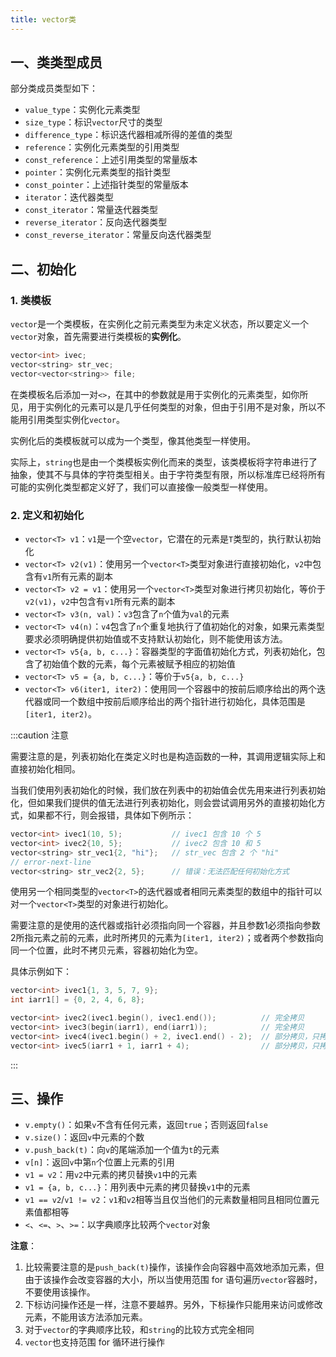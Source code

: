 ```yaml
---
title: vector类
---
```


## 一、类类型成员

部分类成员类型如下：

- `value_type`：实例化元素类型
- `size_type`：标识`vector`尺寸的类型
- `difference_type`：标识迭代器相减所得的差值的类型
- `reference`：实例化元素类型的引用类型
- `const_reference`：上述引用类型的常量版本
- `pointer`：实例化元素类型的指针类型
- `const_pointer`：上述指针类型的常量版本
- `iterator`：迭代器类型
- `const_iterator`：常量迭代器类型
- `reverse_iterator`：反向迭代器类型
- `const_reverse_iterator`：常量反向迭代器类型



## 二、初始化

### 1. 类模板

`vector`是一个类模板，在实例化之前元素类型为未定义状态，所以要定义一个`vector`对象，首先需要进行类模板的**实例化**。

```c++
vector<int> ivec;
vector<string> str_vec;
vector<vector<string>> file;
```

在类模板名后添加一对`<>`，在其中的参数就是用于实例化的元素类型，如你所见，用于实例化的元素可以是几乎任何类型的对象，但由于引用不是对象，所以不能用引用类型实例化`vector`。

实例化后的类模板就可以成为一个类型，像其他类型一样使用。

实际上，`string`也是由一个类模板实例化而来的类型，该类模板将字符串进行了抽象，使其不与具体的字符类型相关。由于字符类型有限，所以标准库已经将所有可能的实例化类型都定义好了，我们可以直接像一般类型一样使用。



### 2. 定义和初始化

- `vector<T> v1`：`v1`是一个空`vector`，它潜在的元素是`T`类型的，执行默认初始化
- `vector<T> v2(v1)`：使用另一个`vector<T>`类型对象进行直接初始化，`v2`中包含有`v1`所有元素的副本
- `vector<T> v2 = v1`：使用另一个`vector<T>`类型对象进行拷贝初始化，等价于`v2(v1)`，`v2`中包含有`v1`所有元素的副本
- `vector<T> v3(n, val)`：`v3`包含了`n`个值为`val`的元素
- `vector<T> v4(n)`：`v4`包含了`n`个重复地执行了值初始化的对象，如果元素类型要求必须明确提供初始值或不支持默认初始化，则不能使用该方法。
- `vector<T> v5{a, b, c...}`：容器类型的字面值初始化方式，列表初始化，包含了初始值个数的元素，每个元素被赋予相应的初始值
- `vector<T> v5 = {a, b, c...}`：等价于`v5{a, b, c...}`
- `vector<T> v6(iter1, iter2)`：使用同一个容器中的按前后顺序给出的两个迭代器或同一个数组中按前后顺序给出的两个指针进行初始化，具体范围是`[iter1, iter2)`。

:::caution 注意

<Tabs>

<TabItem value="list_initialize" label="关于列表初始化">

需要注意的是，列表初始化在类定义时也是构造函数的一种，其调用逻辑实际上和直接初始化相同。

当我们使用列表初始化的时候，我们放在列表中的初始值会优先用来进行列表初始化，但如果我们提供的值无法进行列表初始化，则会尝试调用另外的直接初始化方式，如果都不行，则会报错，具体如下例所示：

```c++
vector<int> ivec1(10, 5);			// ivec1 包含 10 个 5
vector<int> ivec2{10, 5};			// ivec2 包含 10 和 5
vector<string> str_vec1{2, "hi"};	// str_vec 包含 2 个 "hi"
// error-next-line
vector<string> str_vec2{2, 5};		// 错误：无法匹配任何初始化方式
```

</TabItem>

<TabItem value="Iter_initialize" label="关于使用迭代器或指针的初始化">

使用另一个相同类型的`vector<T>`的迭代器或者相同元素类型的数组中的指针可以对一个`vector<T>`类型的对象进行初始化。

需要注意的是使用的迭代器或指针必须指向同一个容器，并且参数1必须指向参数2所指元素之前的元素，此时所拷贝的元素为`[iter1, iter2)`；或者两个参数指向同一个位置，此时不拷贝元素，容器初始化为空。

具体示例如下：

```c++
vector<int> ivec1{1, 3, 5, 7, 9};
int iarr1[] = {0, 2, 4, 6, 8};

vector<int> ivec2(ivec1.begin(), ivec1.end());			// 完全拷贝
vector<int> ivec3(begin(iarr1), end(iarr1));			// 完全拷贝
vector<int> ivec4(ivec1.begin() + 2, ivec1.end() - 2);	// 部分拷贝，只拷贝了 5
vector<int> ivec5(iarr1 + 1, iarr1 + 4);				// 部分拷贝，只拷贝了 2, 4, 6
```

</TabItem>

</Tabs>

:::



## 三、操作

- `v.empty()`：如果`v`不含有任何元素，返回`true`；否则返回`false`
- `v.size()`：返回`v`中元素的个数
- `v.push_back(t)`：向`v`的尾端添加一个值为`t`的元素
- `v[n]`：返回`v`中第`n`个位置上元素的引用
- `v1 = v2`：用`v2`中元素的拷贝替换`v1`中的元素
- `v1 = {a, b, c...}`：用列表中元素的拷贝替换`v1`中的元素
- `v1 == v2`/`v1 != v2`：`v1`和`v2`相等当且仅当他们的元素数量相同且相同位置元素值都相等
- `<`、`<=`、`>`、`>=`：以字典顺序比较两个`vector`对象

**注意**：

1. 比较需要注意的是`push_back(t)`操作，该操作会向容器中高效地添加元素，但由于该操作会改变容器的大小，所以当使用范围 for 语句遍历`vector`容器时，不要使用该操作。
2. 下标访问操作还是一样，注意不要越界。另外，下标操作只能用来访问或修改元素，不能用该方法添加元素。
3. 对于`vector`的字典顺序比较，和`string`的比较方式完全相同
4. `vector`也支持范围 for 循环进行操作

